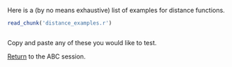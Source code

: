 Here is a (by no means exhaustive) list of examples for distance functions.

```r
read_chunk('distance_examples.r')
```

```r
```

Copy and paste any of these you would like to test.

[Return](ABC.html#distance-between-observed-and-simulated-summary-statistics) to the ABC session.
